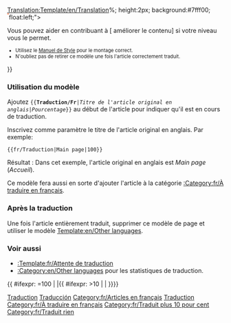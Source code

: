 <noinclude>[[Translation:Template/en/Translation]]</noinclude><noinclude></noinclude>{{en/ambox| type  = style
| image = Translation.png
| text  = <strong>Cet article est traduit de l'original en anglais: <includeonly>[{{SERVER}}{{localurl:{{NAMESPACE}}:{{{1}}}|action=view}} {{{1}}}]</includeonly><noinclude>{{{1}}}</noinclude>.</strong>
<div style="font-size: 90%">
<div style="margin:auto; text-align:Left;">Pourcentage: {{{2|0}}}% environ.
<div style="width:200px; text-align:Left; border:1px solid #aaa; padding:1px; overflow:hidden;"><span style="width:{{#expr: ({{{2|0}}}/100) * 100}}%; height:2px; background:#7fff00; float:left;">&nbsp;</span><span style="width:{{#expr: 100 - ({{{2|0}}}/100) * 100}}%; height:2px; background:#ff7f50; float:left;">&nbsp;</span></div>
</div>
Vous pouvez aider en contribuant à [{{SERVER}}{{localurl:{{NAMESPACE}}:{{PAGENAME}}|action=edit}} améliorer le contenu] si votre niveau vous le permet.
</div><div style="font-size: 80%">
* Utilisez le [[fr/Main/Manuel de Style|Manuel de Style]] pour le montage correct.
* N'oubliez pas de retirer ce modèle une fois l'article correctement traduit.
</div>
}}<noinclude>

=== Utilisation du modèle ===
Ajoutez <code><nowiki>{{</nowiki>'''Traduction/Fr'''|''Titre de l'article original en anglais''|''Pourcentage''<nowiki>}}</nowiki></code> au début de l'article pour indiquer qu'il est en cours de traduction.

Inscrivez comme paramètre le titre de l'article original en anglais. Par exemple:
<pre>{{fr/Traduction|Main page|100}}</pre>
Résultat :
{{fr/Traduction|Main page|100}}
Dans cet exemple, l'article original en anglais est ''Main page'' (''Accueil'').

Ce modèle fera aussi en sorte d'ajouter l'article à la catégorie [[:Category:fr/À traduire en français]].

=== Après la traduction ===
Une fois l'article entièrement traduit, supprimer ce modèle de page et utiliser le modèle [[Template:en/Other languages]].

=== Voir aussi ===
*[[:Template:fr/Attente de traduction]]
*[[:Category:en/Other languages]] pour les statistiques de traduction.

[[Category:fr/Modèles|Traduction]]
[[Category:fr/Infobox|Traducción]][[Category:fr/Articles en français]][[Category:fr/Traduction|Traduction]]
</noinclude><includeonly>{{ #ifexpr: {{{2|0}}}=100 | |[[Category:fr/À traduire en français]]{{ #ifexpr: {{{2|0}}}>10 | [[Category:fr/Traduit plus 10 pour cent]] | [[Category:fr/Traduit rien]]}}}}</includeonly>